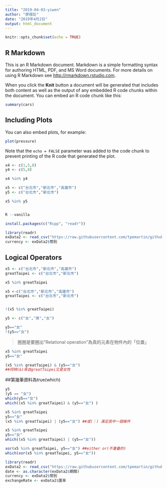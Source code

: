 ```yaml
---
title: "2019-04-03-yiwen"
author: "廖翊彣"
date: "2019年4月2日"
output: html_document
---
```


```r
knitr::opts_chunk$set(echo = TRUE)
```

## R Markdown

This is an R Markdown document. Markdown is a simple formatting syntax for authoring HTML, PDF, and MS Word documents. For more details on using R Markdown see <http://rmarkdown.rstudio.com>.

When you click the **Knit** button a document will be generated that includes both content as well as the output of any embedded R code chunks within the document. You can embed an R code chunk like this:

```r
summary(cars)
```

## Including Plots

You can also embed plots, for example:

```r
plot(pressure)
```

Note that the `echo = FALSE` parameter was added to the code chunk to prevent printing of the R code that generated the plot.



```r
x4 <- c(1,5,8)
y4 <- c(5,8)

x4 %in% y4
```
```r
x5 <- c("台北市","新北市","高雄市")
y5 <- c("台北市","新北市")

x5 %in% y5
```

```r
```
```r
R --vanilla
```

```r
install.packages(c("Rcpp", "readr"))
```



```r
library(readr)
exData2 <- read_csv("https://raw.githubusercontent.com/tpemartin/github-data/master/exData2.csv")
currency <- exData2$幣別
```

## Logical Operators
```r
x5 <- c("台北市","新北市","高雄市")
greatTaipei <- c("台北市","新北市")

x5 %in% greatTaipei
```
```r
x5 <-c("台北市","新北市","高雄市")
greatTaipei <- c("台北市","新北市") 


!(x5 %in% greatTaipei)
```

```r
y5 <- c("女","男","女")

y5=="女"
!(y5=="女")
```

> 圈圈是要圈出"Relational operation"為真的元素在物件內的「位置」


```r
x5 %in% greatTaipei
y5=="女"

(x5 %in% greatTaipei) & (y5=="女") 
##同時(&)來自greatTaipei又是女性
```
##第幾筆資料為true(which)
```r
y5
(y5 == "女")
which(y5=="女")
which((x5 %in% greatTaipei) & (y5=="女") )
```

```r
x5 %in% greatTaipei
y5=="女"
(x5 %in% greatTaipei) | (y5=="女") ##或(｜) 滿足其中一個條件
```
```r
x5 %in% greatTaipei
y5=="女"
which((x5 %in% greatTaipei) | (y5=="女"))
```

```r
xor(x5 %in% greatTaipei, y5=="女") ##either or(不重疊的)
which(xor(x5 %in% greatTaipei, y5=="女"))
```
```r
library(readr)
exData2 <- read_csv("https://raw.githubusercontent.com/tpemartin/github-data/master/exData2.csv")
date <- as.character(exData2$期間)
currency <- exData2$幣別
exchangeRate <- exData2$匯率

```

